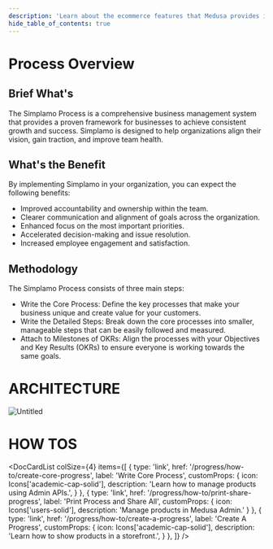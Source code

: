 ```yaml
---
description: 'Learn about the ecommerce features that Medusa provides including order management, product management, multi region and currency support, and more.'
hide_table_of_contents: true
---
```



# **Process Overview**

## **Brief What's**

The Simplamo Process is a comprehensive business management system that provides a proven framework for businesses to achieve consistent growth and success. Simplamo is designed to help organizations align their vision, gain traction, and improve team health.

## **What's the Benefit**

By implementing Simplamo in your organization, you can expect the following benefits:

- Improved accountability and ownership within the team.
- Clearer communication and alignment of goals across the organization.
- Enhanced focus on the most important priorities.
- Accelerated decision-making and issue resolution.
- Increased employee engagement and satisfaction.

## **Methodology**

The Simplamo Process consists of three main steps:

- Write the Core Process: Define the key processes that make your business unique and create value for your customers.
- Write the Detailed Steps: Break down the core processes into smaller, manageable steps that can be easily followed and measured.
- Attach to Milestones of OKRs: Align the processes with your Objectives and Key Results (OKRs) to ensure everyone is working towards the same goals.

# **ARCHITECTURE**

![Untitled](https://simplamo.s3.ap-southeast-1.amazonaws.com/demo/007ec2ee-dd41-44e1-8b72-e926e203930f.png)

# **HOW TOS**

<DocCardList colSize={4} items={[
  {
    type: 'link',
    href: '/progress/how-to/create-core-progress',
    label: 'Write Core Process',
    customProps: {
      icon: Icons['academic-cap-solid'],
      description: 'Learn how to manage products using Admin APIs.',
    }
  },
  {
    type: 'link',
    href: '/progress/how-to/print-share-progress',
    label: 'Print Process and Share All',
    customProps: {
      icon: Icons['users-solid'],
      description: 'Manage products in Medusa Admin.'
    }
  },
  {
    type: 'link',
    href: '/progress/how-to/create-a-progress',
    label: 'Create A Progress',
    customProps: {
      icon: Icons['academic-cap-solid'],
      description: 'Learn how to show products in a storefront.',
    }
  },
]} />